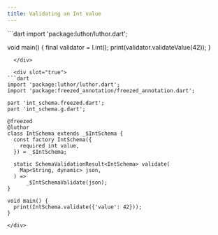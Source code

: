 ```yaml
---
title: Validating an Int value
---
```



<CodeGenContentSwitcher>
  <div slot="false">
```dart
import 'package:luthor/luthor.dart';

void main() {
  final validator = l.int();
  print(validator.validateValue(42));
}
```
  </div>

  <div slot="true">
```dart
import 'package:luthor/luthor.dart';
import 'package:freezed_annotation/freezed_annotation.dart';

part 'int_schema.freezed.dart';
part 'int_schema.g.dart';

@freezed
@luthor
class IntSchema extends _$IntSchema {
  const factory IntSchema({
    required int value,
  }) = _$IntSchema;

  static SchemaValidationResult<IntSchema> validate(
    Map<String, dynamic> json,
  ) =>
      _$IntSchemaValidate(json);
}

void main() {
  print(IntSchema.validate({'value': 42}));
}
```
    </div>
</CodeGenContentSwitcher>